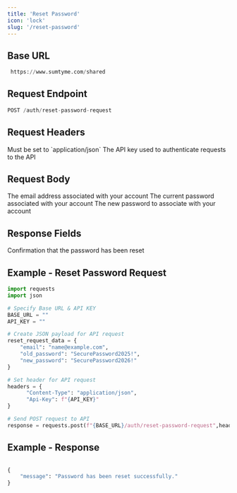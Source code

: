 ```yaml
---
title: 'Reset Password'
icon: 'lock'
slug: '/reset-password'
---
```


## Base URL

```python
 https://www.sumtyme.com/shared
```

## Request Endpoint

```python
POST /auth/reset-password-request
```

## Request Headers

<ParamField header="Content-Type" type="string" required>
  Must be set to `application/json`
</ParamField>

<ParamField header="Api-Key" type="string" required>
  The API key used to authenticate requests to the API
</ParamField>

## Request Body

<ParamField body="email" type="string" required>
  The email address associated with your account
</ParamField>

<ParamField body="old_password" type="string" required>
  The current password associated with your account
</ParamField>

<ParamField body="new_password" type="string" required>
  The new password to associate with your account
</ParamField>

## Response Fields

<ResponseField name="message" type="string">
  Confirmation that the password has been reset
</ResponseField>

## Example - Reset Password Request

```python
import requests
import json

# Specify Base URL & API KEY
BASE_URL = ""
API_KEY = ""

# Create JSON payload for API request
reset_request_data = {
    "email": "name@example.com",
    "old_password": "SecurePassword2025!", 
    "new_password": "SecurePassword2026!"
}

# Set header for API request
headers = {
      "Content-Type": "application/json",
      "Api-Key": f"{API_KEY}"
}

# Send POST request to API
response = requests.post(f"{BASE_URL}/auth/reset-password-request",headers=headers,data=json.dumps(reset_request_data)).json()

```

## Example - Response

```python

{
    "message": "Password has been reset successfully."
}

```
